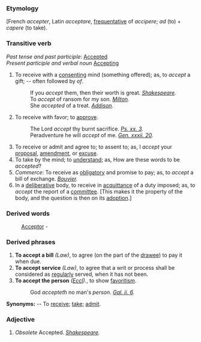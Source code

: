 ===Etymology===
[French ''accepter'', Latin ''acceptare'', [[frequentative]] of ''accipere''; ''ad'' (to) + ''capere'' (to take).
===Transitive verb===
''Past tense and past participle'': [[Accepted]]<br>
''Present participle and verbal noun'' [[Accepting]]

#To receive with a [[consenting]] mind (something offered); as, to ''accept'' a gift; -- often followed by ''of''.
#:If you ''accept'' them, then their worth is great. ''[[Shakespeare (source)|Shakespeare]].''
#:To ''accept'' of ransom for my son. ''[[Milton (source)|Milton]].''
#:She ''accepted'' of a treat. ''[[Addison (source)|Addison]].''
#To receive with favor; to [[approve]].
#:The Lord ''accept'' thy burnt sacrifice. ''[[Ps. xx. 3 (source)|Ps. xx. 3]].''
#:Peradventure he will ''accept'' of me. ''[[Gen. xxxii. 20 (source)|Gen. xxxii. 20]].''
#To receive or admit and agree to; to assent to; as, I ''accept'' your [[proposal]], [[amendment]], or [[excuse]].
#To take by the mind; to [[understand]]; as, How are these words to be ''accepted''?
#''Commerce'': To receive as [[obligatory]] and promise to pay; as, to ''accept'' a bill of exchange. ''[[Bouvier (source)|Bouvier]].''
#In a [[deliberative]] body, to receive in [[acquittance]] of a duty imposed; as, to ''accept'' the report of a [[committee]]. [This makes it the property of the body, and the question is then on its [[adoption]].]
===Derived words===
:[[Acceptor]] - 
===Derived phrases===
#'''To accept a bill''' ''(Law)'', to agree (on the part of the [[drawee]]) to pay it when due. 
#'''To accept service''' ''(Law)'', to agree that a writ or process shall be considered as [[regularly]] served, when it has not been. 
#'''To accept the person''' ''([[Eccl (subject)|Eccl]]).'', to show [[favoritism]].
#:God ''accepteth'' no man's ''person''. ''[[Gal. ii. 6 (source)|Gal. ii. 6]].''

'''Synonyms:''' -- To [[receive]]; [[take]]; [[admit]]. 


===Adjective===
#''Obsolete'' Accepted.  ''[[Shakespeare (source)|Shakespeare]].''